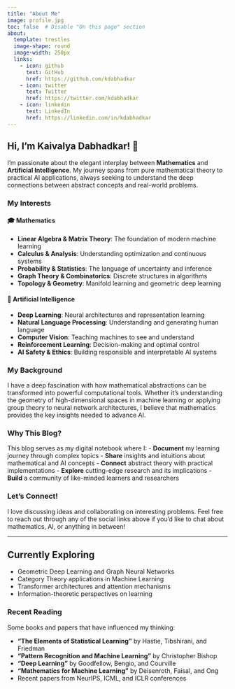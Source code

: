 ```yaml
---
title: "About Me"
image: profile.jpg
toc: false  # Disable "On this page" section
about:
  template: trestles
  image-shape: round
  image-width: 250px
  links:
    - icon: github
      text: GitHub
      href: https://github.com/kdabhadkar
    - icon: twitter
      text: Twitter
      href: https://twitter.com/kdabhadkar
    - icon: linkedin
      text: LinkedIn
      href: https://linkedin.com/in/kdabhadkar
---
```


## Hi, I'm Kaivalya Dabhadkar! 👋

I'm passionate about the elegant interplay between **Mathematics** and **Artificial Intelligence**. My journey spans from pure mathematical theory to practical AI applications, always seeking to understand the deep connections between abstract concepts and real-world problems.

### My Interests

<!-- === INTERESTS SECTION: Add new topics here === -->

#### 🎓 Mathematics
- **Linear Algebra & Matrix Theory**: The foundation of modern machine learning
- **Calculus & Analysis**: Understanding optimization and continuous systems
- **Probability & Statistics**: The language of uncertainty and inference
- **Graph Theory & Combinatorics**: Discrete structures in algorithms
- **Topology & Geometry**: Manifold learning and geometric deep learning

#### 🤖 Artificial Intelligence
- **Deep Learning**: Neural architectures and representation learning
- **Natural Language Processing**: Understanding and generating human language
- **Computer Vision**: Teaching machines to see and understand
- **Reinforcement Learning**: Decision-making and optimal control
- **AI Safety & Ethics**: Building responsible and interpretable AI systems

<!-- === ADD NEW INTEREST SECTIONS HERE === -->
<!-- Example sections to uncomment when adding new topics:

#### 🤔 Philosophy
- **Philosophy of Mind**: Consciousness and AI sentience
- **Ethics in Technology**: Moral implications of AI systems
- **Epistemology**: Knowledge representation and truth

#### 📚 History
- **History of Mathematics**: From Euclid to modern topology
- **History of Computing**: From Babbage to quantum computers
- **Biographies**: Lives of great mathematicians and scientists

#### 🔬 Physics
- **Quantum Mechanics**: Foundations and interpretations
- **Statistical Mechanics**: Bridge between micro and macro
- **Computational Physics**: Simulating physical systems

-->

### My Background

I have a deep fascination with how mathematical abstractions can be transformed into powerful computational tools. Whether it's understanding the geometry of high-dimensional spaces in machine learning or applying group theory to neural network architectures, I believe that mathematics provides the key insights needed to advance AI.

### Why This Blog?

This blog serves as my digital notebook where I:
- **Document** my learning journey through complex topics
- **Share** insights and intuitions about mathematical and AI concepts
- **Connect** abstract theory with practical implementations
- **Explore** cutting-edge research and its implications
- **Build** a community of like-minded learners and researchers

### Let's Connect!

I love discussing ideas and collaborating on interesting problems. Feel free to reach out through any of the social links above if you'd like to chat about mathematics, AI, or anything in between!

---

:::{.callout-tip}
## Currently Exploring
- Geometric Deep Learning and Graph Neural Networks
- Category Theory applications in Machine Learning
- Transformer architectures and attention mechanisms
- Information-theoretic perspectives on learning
:::

### Recent Reading

Some books and papers that have influenced my thinking:

- **"The Elements of Statistical Learning"** by Hastie, Tibshirani, and Friedman
- **"Pattern Recognition and Machine Learning"** by Christopher Bishop
- **"Deep Learning"** by Goodfellow, Bengio, and Courville
- **"Mathematics for Machine Learning"** by Deisenroth, Faisal, and Ong
- Recent papers from NeurIPS, ICML, and ICLR conferences